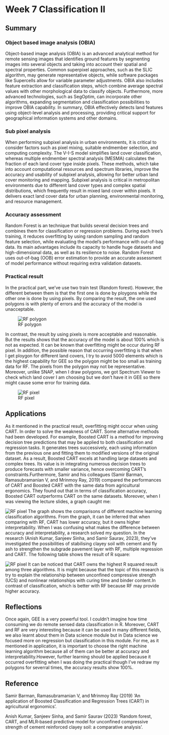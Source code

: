 # Week 7 Classification II

## Summary

### Object based image analysis (OBIA)

Object-based image analysis (OBIA) is an advanced analytical method for remote sensing images that identifies ground features by segmenting images into several objects and taking into account their spatial and spectral properties. Common superpixel approaches, such as the SLIC algorithm, may generate representative objects, while software packages like Supercells allow for variable parameter adjustments. OBIA also includes feature extraction and classification steps, which combine average spectral values with other morphological data to classify objects. Furthermore, more advanced technologies, such as SegOptim, can incorporate other algorithms, expanding segmentation and classification possibilities to improve OBIA capability. In summary, OBIA effectively detects land features using object-level analysis and processing, providing critical support for geographical information systems and other domains.

### Sub pixel analysis
When performing subpixel analysis in urban environments, it is critical to consider factors such as pixel mixing, suitable endmember selection, and computing complexity. The V-I-S model simplifies land cover classification, whereas multiple endmember spectral analysis (MESMA) calculates the fraction of each land cover type inside pixels. These methods, which take into account computational resources and spectrum libraries, improve the accuracy and usability of subpixel analysis, allowing for better urban land cover monitoring and mapping. Subpixel analysis is critical in metropolitan environments due to different land cover types and complex spatial distributions, which frequently result in mixed land cover within pixels. It delivers exact land cover data for urban planning, environmental monitoring, and resource management.

### Accuracy assessment
Random Forest is an technique that builds several decision trees and combines them for classification or regression problems. During each tree's training, it reduces overfitting by using random sampling and random feature selection, while evaluating the model's performance with out-of-bag data. Its main advantages include its capacity to handle huge datasets and high-dimensional data, as well as its resilience to noise. Random Forest uses out-of-bag (OOB) error estimation to provide an accurate assessment of model performance without requiring extra validation datasets.

### Practical result

In the practical part, we've use two train test (Random forest). However, the different between them is that the first one is done by ploygons while the other one is done by using pixels. By comparing the result, the one used polygons is with plenty of errors and the accuracy of the model is unacceptable.

![RF polygon](img/屏幕截图%202024-03-13%20191356.jpg)

In contrast, the result by using pixels is more acceptable and reasonable. But the results shows that the accuracy of the model is about 100% which is not as expected. It can be known that overfitting might be occur during RF pixel. In addition, the possible reason that occurring overfitting is that when I get ploygon for different land covers, I try to avoid 5000 elements which is the highest capability for GEE so the polygon might be too small as training data for RF. The pixels from the polygon may not be representative. Moreover, unlike SNAP, when I draw polygons, we got Spectrum Viewer to check which land cover I am choosing but we don't have it in GEE so there might cause some error for training data.

![RF pixel](img/屏幕截图%202024-03-13%20175926.jpg)

## Applications
As it mentioned in the practical result, overfitting might occur when using CART. In order to solve the weakness of CART. Some alternative methods had been developed. For example, Boosted CART is a method for improving decision tree predictions that may be applied to both classification and regression tasks. It generates trees successively, each using information from the previous one and fitting them to modified versions of the original dataset. As a result, Boosted CART excels at handling large datasets and complex trees. Its value is in integrating numerous decision trees to produce forecasts with smaller variance, hence overcoming CART's constraints.Furthermore, Samir and his colleagues (Samir Barman, Ramasubramanian V, and Mrinmoy Ray, 2019) compared the performances of CART and Boosted CART with the same data from agricultural ergonomics. They found out that in terms of classification accuracy, Boosted CART outperforms CART on the same datasets. Moreover, when I was viewing the lecture slides, a graph caught me:

![RF pixel](img/屏幕截图 2024-03-16 161025.jpg)
The graph shows the comparisons of different machine learning classification algorithms. From the graph, it can be inferred that when comparing with RF, CART has lower accuracy, but it owns higher interpretability. When I was confusing what makes the difference between accuracy and interpretability, a research solved my question. In the research (Anish Kumar, Sanjeev Sinha, and Samir Saurav, 2023), they've investigated the possibilities of stabilising clayey soil with cement and fly ash to strengthen the subgrade pavement layer with RF, multiple regression and CART. The following table shows the result of R square:

![RF pixel](img/屏幕截图 2024-03-16 163046.jpg)
It can be noticed that CART owns the highest R squared result among three algorithms. It is might because that the topic of this research is try to explain the relationship between unconfined compressive strength (UCS) and nonlinear relationships with curing time and binder content.In contrast of classification, which is better with RF because RF may provide higher accuracy.

## Reflections
Once again, GEE is a very powerful tool. I couldn't imagine how time consuming we do remote sensed data classification in R. Moreover, CART and RF are very interesting because it can be used in many different fields, we also learnt about them in Data science module but in Data science we focused more on regression but classification in this module. For me, as it mentioned in application, it is important to choose the right machine learning algorithm because all of them can be better at accuracy and interpretability.However, further learning should be applied because it occurred overfitting when I was doing the practical though I've redraw my polygons for severral times, the accuracy results show 100%.

## Reference
Samir Barman, Ramasubramanian V, and Mrinmoy Ray (2019) ‘An application of Boosted Classification and Regression Trees  (CART) in agricultural ergonomics’.

Anish Kumar, Sanjeev Sinha, and Samir Saurav (2023) ‘Random forest, CART, and MLR‑based predictive model for unconfined  compressive strength of cement reinforced clayey soil: a comparative  analysis’.
